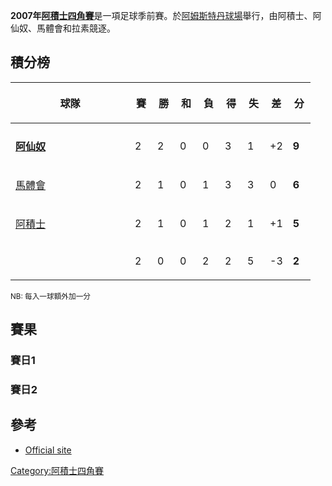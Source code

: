 {{noteTA
|G1=Football
|G2=laliga
|G3=英超
|G4=荷蘭足球聯賽
|G5=意甲
|G6=People
|1=zh-hans:戈兰·潘德夫;zh-hk:戈蘭·彭迪夫;zh-tw:戈蘭·潘德夫;
|2=zh-hans:尼克拉斯·本特纳;zh-hk:尼克拉斯·賓特拿;zh-tw:尼克拉斯·班特納;
|3=zh-hans:爱德华多·达席尔瓦;zh-hk:伊度亞度·達施華;zh-tw:愛德華多·達席爾瓦;
|4=zh-hans:韦斯利·斯内德;zh-hant:衛斯理·史奈德;zh-hk:衛斯理·史奈達;zh-tw:衛斯理·斯奈德;zh-mo:衛斯理·史奈達;
|5=zh-hans:斯蒂法诺·毛里;zh-hk:史迪芬奴·莫利;zh-tw:斯蒂法諾·毛里;
|6=zh-hans:路易斯·哈维尔·加西亚·桑斯;zh-hk:路爾斯·查維亞·加西亞·桑斯;zh-tw:路易斯·哈維爾·加西亞·桑斯;
|7=zh-hans:何塞·安东尼奥·雷耶斯;zh-hk:荷西·安東尼奧·利恩斯;zh-tw:荷西·安東尼奧·雷耶斯;
}}
'''2007年[[阿積士四角賽|阿積士四角賽]]'''是一項足球季前賽。於[[阿姆斯特丹球場|阿姆斯特丹球場]]舉行，由阿積士、阿仙奴、馬體會和拉素競逐。

==積分榜==
{| class="wikitable" style="text-align: center;"
|-
!width="175"|球隊
!width="20"|賽
!width="20"|勝
!width="20"|和
!width="20"|負
!width="20"|得
!width="20"|失
!width="20"|差
!width="20"|分
|-
|- bgcolor="#ccffcc"
|align="left"|{{flagicon|ENG}} '''[[阿仙奴|阿仙奴]]'''
|2||2||0||0||3||1||+2||'''9'''
|-
|align="left"|{{flagicon|ESP}} [[馬體會|馬體會]]
|2||1||0||1||3||3||0||'''6'''
|- 
|align="left"|{{flagicon|NED}} [[阿積士|阿積士]]
|2||1||0||1||2||1||+1||'''5'''
|-
|align="left"|{{flagicon|ITA}} {{fc|拉素}}
|2||0||0||2||2||5||-3||'''2'''
|}
<small>NB: 每入一球額外加一分</small>

==賽果==

===賽日1===
{{football box
|date=2007-08-02
|time=18:30 [[欧洲中部时间|CET]]
|team1={{fc|拉素}} {{flagicon|ITA}}
|score=1 – 2
|report=[https://web.archive.org/web/20071008034230/http://www.lgamsterdamtournament.com/newsDetails.php?id=278 (報告)]
|team2={{flagicon|ENG}} [[阿仙奴|阿仙奴]]
|goals1=[[戈兰·潘德夫|-{zh-hans:潘德夫;zh-hk:彭迪夫;zh-tw:潘德夫;}-]] {{goal|40}}
|goals2=[[尼克拉斯·本特纳|-{zh-hans:本特纳;zh-hk:賓特拿;zh-tw:班特納;}-]] {{goal|19}}<br />[[伊度亞度·達施華|-{zh-hans:爱德华多;zh-hk:伊度亞度;zh-tw:愛德華多;}-]] {{goal|55}}
|stadium=[[阿姆斯特丹球場|阿姆斯特丹球場]], [[阿姆斯特丹|阿姆斯特丹]]
|attendance=20,000
|referee=[[Bas_Nijhuis|Bas Nijhuis]]（[[皇家荷蘭足球協會|荷蘭]]）}}

{{football box
|date=2007-08-02
|time=20:45 [[欧洲中部时间|CET]]
|team1=[[阿積士|阿積士]] {{flagicon|NED}}
|score=2 – 0
|report=[https://web.archive.org/web/20071011051033/http://www.lgamsterdamtournament.com/newsDetails.php?id=279 (報告)]
|team2={{flagicon|ESP}} [[馬體會|馬體會]]
|goals1=[[Gabriel_García_de_la_Torre|Gabri]] {{goal|47}}<br />[[韦斯利·斯内德|-{zh-hans:斯内德;zh-hant:史奈德;zh-hk:史奈達;zh-tw:斯奈德;zh-mo:史奈達;}-]] {{goal|59}}
|goals2=
|stadium=[[阿姆斯特丹球場|阿姆斯特丹球場]], [[阿姆斯特丹|阿姆斯特丹]]
|attendance=11,000
|referee=[[Eric_Braamhaar|Eric Braamhaar]]（[[皇家荷蘭足球協會|荷蘭]]）}}

===賽日2===
{{football box
|date=2007-08-04
|time=19:00 [[欧洲中部时间|CET]]
|team1={{fc|拉素}} {{flagicon|ITA}}
|score=1 – 3
|report=[https://web.archive.org/web/20071011051307/http://www.lgamsterdamtournament.com/newsDetails.php?id=284 (報告)]
|team2={{flagicon|ESP}} [[馬體會|馬體會]]
|goals1=[[斯蒂法諾·毛里|-{zh-hans:毛里;zh-hk:莫利;zh-tw:毛里;}-]] {{goal|66}}
|goals2=[[Braulio_Nobrega_Rodriguez|Braulio]] {{goal|39}}<br />[[路易斯·哈维尔·加西亚·桑斯|-{zh-hans:路易斯·加西亚;zh-hk:路爾斯·加西亞;zh-tw:路易斯·加西亞;}-]] {{goal|65}}<br />[[何塞·安东尼奥·雷耶斯|-{zh-hans:雷耶斯;zh-hk:利恩斯;zh-tw:雷耶斯}-]] {{goal|69}}
|stadium=[[阿姆斯特丹球場|阿姆斯特丹球場]], [[阿姆斯特丹|阿姆斯特丹]]
|attendance=20,000
|referee=[[Ruud_Bossen|Ruud Bossen]]（[[皇家荷蘭足球協會|荷蘭]]）}}

{{football box
|date=2007-08-04
|time=21:15 [[欧洲中部时间|CET]]
|team1=[[阿積士|阿積士]] {{flagicon|NED}}
|score=0 – 1
|report=[https://web.archive.org/web/20071011041859/http://www.lgamsterdamtournament.com/newsDetails.php?id=285 (報告)]
|team2={{flagicon|ENG}} [[阿仙奴|阿仙奴]]
|goals1=
|goals2=[[罗宾·范佩西|范佩西]] {{goal|87}}
|stadium=[[阿姆斯特丹球場|阿姆斯特丹球場]], [[阿姆斯特丹|阿姆斯特丹]]
|attendance=
|referee=[[Eric_Blom_(football)|Eric Blom]]（[[皇家荷蘭足球協會|荷蘭]]）}}

==參考==
*[https://web.archive.org/web/20170228045001/http://www.lgamsterdamtournament.com/ Official site]

[[Category:阿積士四角賽|Category:阿積士四角賽]]